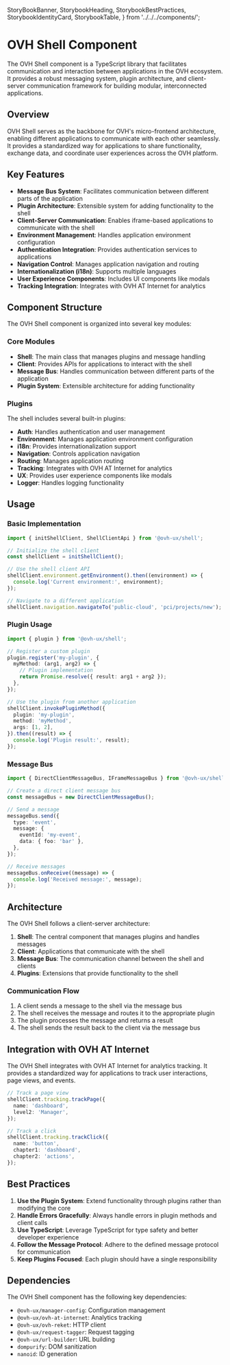   StoryBookBanner,
  StorybookHeading,
  StorybookBestPractices,
  StorybookIdentityCard,
  StorybookTable,
} from '../../../components/';


<Meta title="Core/shell/Overview" />

# OVH Shell Component

The OVH Shell component is a TypeScript library that facilitates communication and interaction between applications in the OVH ecosystem. It provides a robust messaging system, plugin architecture, and client-server communication framework for building modular, interconnected applications.

## Overview

OVH Shell serves as the backbone for OVH's micro-frontend architecture, enabling different applications to communicate with each other seamlessly. It provides a standardized way for applications to share functionality, exchange data, and coordinate user experiences across the OVH platform.

## Key Features

- **Message Bus System**: Facilitates communication between different parts of the application
- **Plugin Architecture**: Extensible system for adding functionality to the shell
- **Client-Server Communication**: Enables iframe-based applications to communicate with the shell
- **Environment Management**: Handles application environment configuration
- **Authentication Integration**: Provides authentication services to applications
- **Navigation Control**: Manages application navigation and routing
- **Internationalization (i18n)**: Supports multiple languages
- **User Experience Components**: Includes UI components like modals
- **Tracking Integration**: Integrates with OVH AT Internet for analytics

## Component Structure

The OVH Shell component is organized into several key modules:

### Core Modules

- **Shell**: The main class that manages plugins and message handling
- **Client**: Provides APIs for applications to interact with the shell
- **Message Bus**: Handles communication between different parts of the application
- **Plugin System**: Extensible architecture for adding functionality

### Plugins

The shell includes several built-in plugins:

- **Auth**: Handles authentication and user management
- **Environment**: Manages application environment configuration
- **i18n**: Provides internationalization support
- **Navigation**: Controls application navigation
- **Routing**: Manages application routing
- **Tracking**: Integrates with OVH AT Internet for analytics
- **UX**: Provides user experience components like modals
- **Logger**: Handles logging functionality

## Usage

### Basic Implementation

```typescript
import { initShellClient, ShellClientApi } from '@ovh-ux/shell';

// Initialize the shell client
const shellClient = initShellClient();

// Use the shell client API
shellClient.environment.getEnvironment().then((environment) => {
  console.log('Current environment:', environment);
});

// Navigate to a different application
shellClient.navigation.navigateTo('public-cloud', 'pci/projects/new');
```

### Plugin Usage

```typescript
import { plugin } from '@ovh-ux/shell';

// Register a custom plugin
plugin.register('my-plugin', {
  myMethod: (arg1, arg2) => {
    // Plugin implementation
    return Promise.resolve({ result: arg1 + arg2 });
  },
});

// Use the plugin from another application
shellClient.invokePluginMethod({
  plugin: 'my-plugin',
  method: 'myMethod',
  args: [1, 2],
}).then((result) => {
  console.log('Plugin result:', result);
});
```

### Message Bus

```typescript
import { DirectClientMessageBus, IFrameMessageBus } from '@ovh-ux/shell';

// Create a direct client message bus
const messageBus = new DirectClientMessageBus();

// Send a message
messageBus.send({
  type: 'event',
  message: {
    eventId: 'my-event',
    data: { foo: 'bar' },
  },
});

// Receive messages
messageBus.onReceive((message) => {
  console.log('Received message:', message);
});
```

## Architecture

The OVH Shell follows a client-server architecture:

1. **Shell**: The central component that manages plugins and handles messages
2. **Client**: Applications that communicate with the shell
3. **Message Bus**: The communication channel between the shell and clients
4. **Plugins**: Extensions that provide functionality to the shell

### Communication Flow

1. A client sends a message to the shell via the message bus
2. The shell receives the message and routes it to the appropriate plugin
3. The plugin processes the message and returns a result
4. The shell sends the result back to the client via the message bus

## Integration with OVH AT Internet

The OVH Shell integrates with OVH AT Internet for analytics tracking. It provides a standardized way for applications to track user interactions, page views, and events.

```typescript
// Track a page view
shellClient.tracking.trackPage({
  name: 'dashboard',
  level2: 'Manager',
});

// Track a click
shellClient.tracking.trackClick({
  name: 'button',
  chapter1: 'dashboard',
  chapter2: 'actions',
});
```

## Best Practices

1. **Use the Plugin System**: Extend functionality through plugins rather than modifying the core
2. **Handle Errors Gracefully**: Always handle errors in plugin methods and client calls
3. **Use TypeScript**: Leverage TypeScript for type safety and better developer experience
4. **Follow the Message Protocol**: Adhere to the defined message protocol for communication
5. **Keep Plugins Focused**: Each plugin should have a single responsibility

## Dependencies

The OVH Shell component has the following key dependencies:

- `@ovh-ux/manager-config`: Configuration management
- `@ovh-ux/ovh-at-internet`: Analytics tracking
- `@ovh-ux/ovh-reket`: HTTP client
- `@ovh-ux/request-tagger`: Request tagging
- `@ovh-ux/url-builder`: URL building
- `dompurify`: DOM sanitization
- `nanoid`: ID generation

